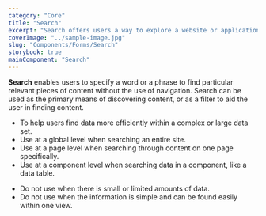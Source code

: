 ```yaml
---
category: "Core"
title: "Search"
excerpt: "Search offers users a way to explore a website or application using keywords. Search can be used as the primary means of discovering content or as a filter to aid the user in finding content."
coverImage: "../sample-image.jpg"
slug: "Components/Forms/Search"
storybook: true
mainComponent: "Search"
---
```


**Search** enables users to specify a word or a phrase to find particular relevant pieces of content without the use of navigation. Search can be used as the primary means of discovering content, or as a filter to aid the user in finding content.

<DoUse>

- To help users find data more efficiently within a complex or large data set.
- Use at a global level when searching an entire site.
- Use at a page level when searching through content on one page specifically.
- Use at a component level when searching data in a component, like a data table.

</DoUse>

<DoNotUse>

- Do not use when there is small or limited amounts of data.
- Do not use when the information is simple and can be found easily within one view.

</DoNotUse>

